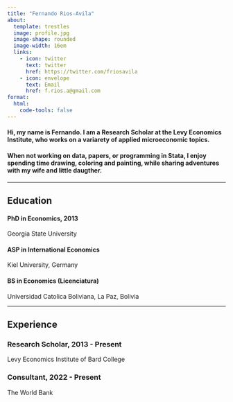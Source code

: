 ```yaml
---
title: "Fernando Rios-Avila"
about:
  template: trestles
  image: profile.jpg
  image-shape: rounded
  image-width: 16em
  links:
    - icon: twitter
      text: twitter
      href: https://twitter.com/friosavila
    - icon: envelope 
      text: Email
      href: f.rios.a@gmail.com
format:
  html:
    code-tools: false  
---
```


#### Hi, my name is Fernando. I am a Research Scholar at the Levy Economics Institute, who works on a variarety of applied microeconomic topics. 
#### When not working on data, papers, or programming in Stata, I enjoy spending time drawing, coloring and painting, while sharing adventures with my wife and little daugther.

----

## Education

#### <i class="bi bi-mortarboard-fill"></i>  **PhD in Economics**, 2013
Georgia State University

#### <i class="bi bi-mortarboard-fill"></i> **ASP in International Economics**
Kiel University, Germany

#### <i class="bi bi-mortarboard-fill"></i> **BS in Economics (Licenciatura)**
Universidad Catolica Boliviana, La Paz, Bolivia

---- 

## Experience

### <i class="bi bi-pc-display"></i>   <i class="bi bi-chalkboard-teacher"></i> **Research Scholar**, 2013 - Present
Levy Economics Institute of Bard College

### <i class="bi bi-pc-display"></i> **Consultant**, 2022 - Present
The World Bank 